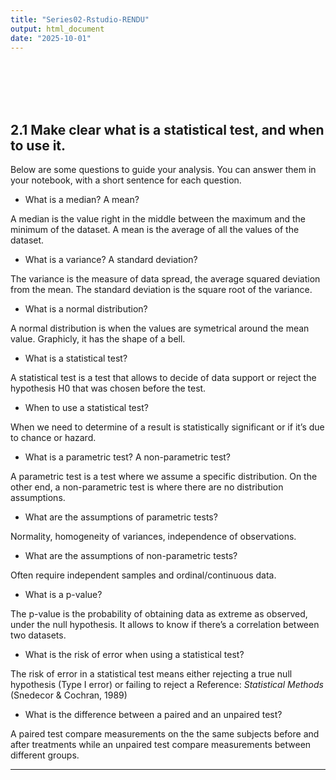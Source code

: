 ```yaml
---
title: "Series02-Rstudio-RENDU"
output: html_document
date: "2025-10-01"
---
```


<br>
<br>
<br>
<br>

## 2.1 Make clear what is a statistical test, and when to use it.
Below are some questions to guide your analysis. You can answer them in your notebook, with a short sentence for each question.

- What is a median? A mean?

A median is the value right in the middle between the maximum and the minimum of the dataset.
A mean is the average of all the values of the dataset.  


- What is a variance? A standard deviation?

The variance is the measure of data spread, the average squared deviation from the mean.
The standard deviation is the square root of the variance.


- What is a normal distribution?

A normal distribution is when the values are symetrical around the mean value. Graphicly, it has the shape of a bell.


- What is a statistical test?

A statistical test is a test that allows to decide of data support or reject the hypothesis H0 that was chosen before the test.


- When to use a statistical test?

When we need to determine of a result is statistically significant or if it's due to chance or hazard.


- What is a parametric test? A non-parametric test?

A parametric test is a test where we assume a specific distribution. On the other end, a non-parametric test is where there are no distribution assumptions.


- What are the assumptions of parametric tests?

Normality, homogeneity of variances, independence of observations.


- What are the assumptions of non-parametric tests?

Often require independent samples and ordinal/continuous data.


- What is a p-value?

The p-value is the probability of obtaining data as extreme as observed, under the null hypothesis.
It allows to know if there's a correlation between two datasets.


- What is the risk of error when using a statistical test?

The risk of error in a statistical test means either rejecting a true null hypothesis (Type I error) or failing to reject a 
Reference: *Statistical Methods* (Snedecor & Cochran, 1989)


- What is the difference between a paired and an unpaired test?

A paired test compare measurements on the the same subjects before and after treatments while an unpaired test compare measurements between different groups.


---